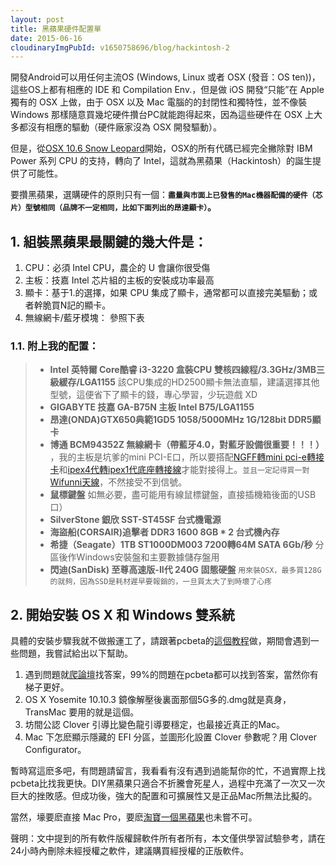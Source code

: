 ```yaml
---
layout: post
title: 黑蘋果硬件配置單
date: 2015-06-16
cloudinaryImgPubId: v1650758696/blog/hackintosh-2
---
```



開發Android可以用任何主流OS (Windows, Linux 或者 OSX (發音：OS ten))，這些OS上都有相應的 IDE 和 Compilation Env.，但是做 iOS 開發“只能”在 Apple 獨有的 OSX 上做，由于 OSX 以及 Mac 電腦的的封閉性和獨特性，並不像裝 Windows 那樣隨意買幾坨硬件攢台PC就能跑得起來，因為這些硬件在 OSX 上大多都沒有相應的驅動（硬件廠家沒為 OSX 開發驅動）。

但是，從[OSX 10.6 Snow Leopard](http://www.cocoachina.com/apple/20130119/5572.html)開始，OSX的所有代碼已經完全撇除對 IBM Power 系列 CPU 的支持，轉向了 Intel，這就為黑蘋果（Hackintosh）的誕生提供了可能性。

要攢黑蘋果，選購硬件的原則只有一個：**`盡量與市面上已發售的Mac機器配備的硬件（芯片）型號相同（品牌不一定相同，比如下面列出的昂達顯卡）`。**

## 1. 組裝黑蘋果最關鍵的幾大件是：
1. CPU：必須 Intel CPU，農企的 U 會讓你很受傷
2. 主板：技嘉 Intel 芯片組的主板的安裝成功率最高
3. 顯卡：基于1.的選擇，如果 CPU 集成了顯卡，通常都可以直接完美驅動；或者幹脆買N記的顯卡。
4. 無線網卡/藍牙模塊： 參照下表

### 1.1. 附上我的配置：

>* **Intel 英特爾 Core酷睿 i3-3220 盒裝CPU 雙核四線程/3.3GHz/3MB三級緩存/LGA1155** 該CPU集成的HD2500顯卡無法直驅，建議選擇其他型號，這便省下了顯卡的錢，專心學習，少玩遊戲 XD
>* **GIGABYTE 技嘉 GA-B75N 主板 Intel B75/LGA1155** 
>* **昂達(ONDA)GTX650典範1GD5 1058/5000MHz 1G/128bit DDR5顯卡**
>* **博通 BCM94352Z 無線網卡（帶藍牙4.0，對藍牙設備很重要！！！）** ，我的主板是坑爹的mini PCI-E口，所以要搭配[NGFF轉mini pci-e轉接卡](https://item.taobao.com/item.htm?id=43414511551&_u=lc741n7a38)和[ipex4代轉ipex1代底座轉接線](https://item.taobao.com/item.htm?id=528150772581&_u=lc741na3f4)才能對接得上。`並且一定記得買一對`[Wifunni天線](http://item.taobao.com/item.htm?id=15968550189)，不然接受不到信號。
>* **鼠標鍵盤** 如無必要，盡可能用有線鼠標鍵盤，直接插機箱後面的USB口）
>* **SilverStone 銀欣 SST-ST45SF 台式機電源**
>* **海盜船(CORSAIR)追擊者 DDR3 1600 8GB * 2 台式機內存**
>* **希捷（Seagate）1TB ST1000DM003 7200轉64M SATA 6Gb/秒** 分區後作Windows安裝盤和主要數據儲存盤用
>* **閃迪(SanDisk) 至尊高速版-II代 240G 固態硬盤** `用來裝OSX，最多買128G的就夠，因為SSD是耗材遲早要報銷的，一旦買太大了到時壞了心疼`

## 2. 開始安裝 OS X 和 Windows 雙系統
具體的安裝步驟我就不做搬運工了，請跟著pcbeta的[這個教程](http://bbs.pcbeta.com/viewthread-1542110-1-1.html)做，期間會遇到一些問題，我嘗試給出以下幫助。

1. 遇到問題就[爬論壇](http://bbs.pcbeta.com/viewthread-1494831-1-1.html)找答案，99%的問題在pcbeta都可以找到答案，當然你有梯子更好。
2. OS X Yosemite 10.10.3 鏡像解壓後裏面那個5G多的.dmg就是真身，TransMac 要用的就是這個。
3. 坊間公認 Clover 引導比變色龍引導要穩定，也最接近真正的Mac。
4. Mac 下怎麽顯示隱藏的 EFI 分區，並圖形化設置 Clover 參數呢？用 Clover Configurator。

暫時寫這麽多吧，有問題請留言，我看看有沒有遇到過能幫你的忙，不過實際上找pcbeta比找我更快。DIY黑蘋果只適合不折騰會死星人，過程中充滿了一次又一次巨大的挫敗感。但成功後，強大的配置和可擴展性又是正品Mac所無法比擬的。

當然，壕要麽直接 Mac Pro，要麽[淘寶一個黑蘋果](http://s.taobao.com/search?q=%E9%BB%91%E8%8B%B9%E6%9E%9C&commend=all&ssid=s5-e&search_type=mall&sourceId=tb.index&spm=a1z02.1.6856637.d4910789)也未嘗不可。

聲明：文中提到的所有軟件版權歸軟件所有者所有，本文僅供學習試驗參考，請在24小時內刪除未經授權之軟件，建議購買經授權的正版軟件。
